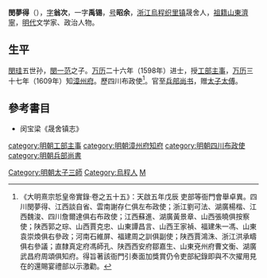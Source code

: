 {{明清人物信息框
| 姓名 = 閔夢得
| 原名 =
| 圖片名稱 = 
| 圖片大小 = 220px
| 圖片說明 = 
| 最高職務 = 
| 國家 = 大明
| 爵位 =
| 籍貫 = [[浙江|浙江]][[烏程縣|烏程縣]]
| 族裔 = 
| 字號 = 字翁次，一字禹錫，號昭余
| 室名 = 
| 諡號 = 
| 出生日期 = 嘉靖四十四年（1565年）
| 出生地點 = 
| 逝世日期 = 崇禎元年（1628年）
| 逝世地點 = 
| 墓葬 =
| 配偶 =
| 親屬 = （五世祖）[[閔珪|閔珪]]，（父）[[閔一范|閔一范]]
| 出身 = 
*萬曆二十二年（1594年）甲午科舉人
*萬曆二十六年（1598年）戊戌科進士出身
| 經歷 = 
| 著作 =
}}
'''閔夢得'''（{{bd|1565年||1628年|catIdx=M閔}}），[[表字|字]]'''翁次'''，一字'''禹锡'''，[[号|号]]'''昭余'''，[[浙江|浙江]][[烏程|烏程]][[织里镇|织里镇]]晟舍人，[[祖籍|祖籍]][[山東|山東]][[濟寧|濟寧]]，[[明代|明代]]文学家、政治人物。

==生平==
[[閔珪|閔珪]]五世孙，[[閔一范|閔一范]]之子。[[万历|万历]]二十六年（1598年）进士，授[[工部|工部]][[主事|主事]]，[[万历|万历]]三十七年（1609年）知[[漳州府|漳州府]]。歷四川布政使<ref>《大明熹宗悊皇帝實錄·卷之五十五》：天啟五年戊辰 吏部等衙門會舉卓異。四川閔夢得、江西談自省、雲南謝存仁俱左布政使；浙江劉可法、湖廣楊楷、江西魏浚、四川詹爾達俱右布政使；江西蘇進、湖廣黃景章、山西張曉俱按察使；陕西郭之琮、山西賈克忠、山東譚昌言、山西王家禎、福建朱一馮、山東袁崇煥俱右參政；河南石維屏、福建周之訓俱副使；陕西賈鴻洙、浙江洪承疇俱右參議；直隸真定府馮師孔、陕西西安府鄒嘉生、山東兗州府曹文衡、湖廣武昌府周頌俱知府。得旨著該衙門引奏面加獎賞仍令吏部紀錄即與不次擢用見在的還賜宴禮部以示激勸。</ref>。官至[[兵部尚书|兵部尚书]]，赠[[太子太傅|太子太傅]]。

==參考書目==
{{reflist}}
*闵宝梁《晟舍镇志》

{{start box}}
{{s-off}}
{{succession box|[[方学龙|方学龙]]|[[袁业泗|袁业泗]]|[[福建|福建]][[漳州府|漳州府]][[知府|知府]]|万历三十七年（1609年）上任}}
{{end box}}

{{萬曆二十六年戊戌科殿試金榜}}
{{DEFAULTSORT:Min閔}}
[[category:明朝工部主事|category:明朝工部主事]]
[[category:明朝漳州府知府|category:明朝漳州府知府]]
[[category:明朝四川布政使|category:明朝四川布政使]]
[[category:明朝兵部尚書|category:明朝兵部尚書]]
[[Category:明朝太子三師|Category:明朝太子三師]]
[[Category:烏程人|Category:烏程人]]
[[Category:烏程閔氏|M]]